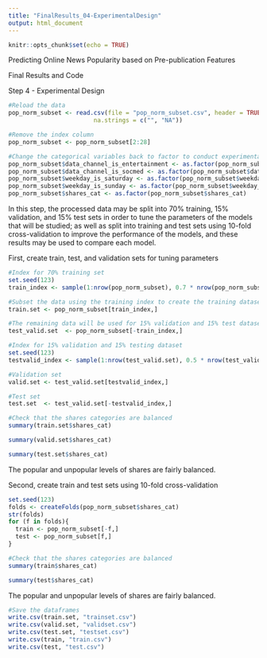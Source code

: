 ```yaml
---
title: "FinalResults_04-ExperimentalDesign"
output: html_document
---
```


```r
knitr::opts_chunk$set(echo = TRUE)
```

Predicting Online News Popularity based on Pre-publication Features

Final Results and Code


Step 4 - Experimental Design

```r
#Reload the data
pop_norm_subset <- read.csv(file = "pop_norm_subset.csv", header = TRUE, sep = ",", stringsAsFactors = FALSE, 
                        na.strings = c("", "NA"))

#Remove the index column
pop_norm_subset <- pop_norm_subset[2:28]
```

```r
#Change the categorical variables back to factor to conduct experimental design
pop_norm_subset$data_channel_is_entertainment <- as.factor(pop_norm_subset$data_channel_is_entertainment)
pop_norm_subset$data_channel_is_socmed <- as.factor(pop_norm_subset$data_channel_is_socmed)
pop_norm_subset$weekday_is_saturday <- as.factor(pop_norm_subset$weekday_is_saturday)
pop_norm_subset$weekday_is_sunday <- as.factor(pop_norm_subset$weekday_is_sunday)
pop_norm_subset$shares_cat <- as.factor(pop_norm_subset$shares_cat)
```

In this step, the processed data may be split into 70% training, 15% validation, and 15% test sets in order to tune the parameters of the models that will be studied; as well as split into training and test sets using 10-fold cross-validation to improve the performance of the models, and these results may be used to compare each model.

First, create train, test, and validation sets for tuning parameters

```r
#Index for 70% training set
set.seed(123)
train_index <- sample(1:nrow(pop_norm_subset), 0.7 * nrow(pop_norm_subset))

#Subset the data using the training index to create the training dataset
train.set <- pop_norm_subset[train_index,]

#The remaining data will be used for 15% validation and 15% test datasets
test_valid.set  <- pop_norm_subset[-train_index,]

#Index for 15% validation and 15% testing dataset
set.seed(123)
testvalid_index <- sample(1:nrow(test_valid.set), 0.5 * nrow(test_valid.set))

#Validation set
valid.set <- test_valid.set[testvalid_index,]

#Test set
test.set  <- test_valid.set[-testvalid_index,]
```

```r
#Check that the shares categories are balanced
summary(train.set$shares_cat)
```

```r
summary(valid.set$shares_cat)
```

```r
summary(test.set$shares_cat)
```

The popular and unpopular levels of shares are fairly balanced.


Second, create train and test sets using 10-fold cross-validation

```r
set.seed(123)
folds <- createFolds(pop_norm_subset$shares_cat)
str(folds)
for (f in folds){
  train <- pop_norm_subset[-f,]
  test <- pop_norm_subset[f,]
}
```

```r
#Check that the shares categories are balanced
summary(train$shares_cat)
```

```r
summary(test$shares_cat)
```

The popular and unpopular levels of shares are fairly balanced.

```r
#Save the dataframes
write.csv(train.set, "trainset.csv")
write.csv(valid.set, "validset.csv")
write.csv(test.set, "testset.csv")
write.csv(train, "train.csv")
write.csv(test, "test.csv")
```
